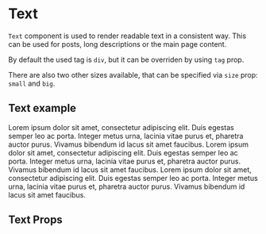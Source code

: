 

<Meta title="Components/Text" component={Text} />

# Text

`Text` component is used to render readable text in a consistent way.
This can be used for posts, long descriptions or the main page content.

By default the used tag is `div`, but it can be overriden by using `tag` prop.

There are also two other sizes available, that can be specified via `size` prop: `small` and `big`.

<Preview>
    <Story name="Default">
        <div className="storybook-container">
            <h2>Text example</h2>
            <Text>
                Lorem ipsum dolor sit amet, consectetur adipiscing elit. Duis egestas semper leo ac
                porta. Integer metus urna, lacinia vitae purus et, pharetra auctor purus. Vivamus
                bibendum id lacus sit amet faucibus.
            </Text>
            <Text size="big">
                Lorem ipsum dolor sit amet, consectetur adipiscing elit. Duis egestas semper leo ac
                porta. Integer metus urna, lacinia vitae purus et, pharetra auctor purus. Vivamus
                bibendum id lacus sit amet faucibus.
            </Text>
            <Text size="small">
                Lorem ipsum dolor sit amet, consectetur adipiscing elit. Duis egestas semper leo ac
                porta. Integer metus urna, lacinia vitae purus et, pharetra auctor purus. Vivamus
                bibendum id lacus sit amet faucibus.
            </Text>
        </div>
    </Story>
</Preview>

## Text Props

<Props of={Text} />
